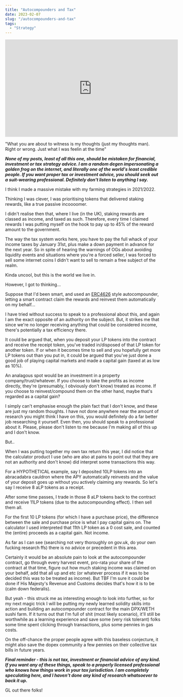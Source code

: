 ```yaml
---
title: "Autocompounders and Tax"
date: 2023-02-07
slug: "/autocompounders-and-tax"
tags:
  - "Strategy"
---
```


<iframe width="560" height="315" src="https://www.youtube-nocookie.com/embed/cY_-GbttlhA" title="YouTube video player" frameborder="0" allow="accelerometer; autoplay; clipboard-write; encrypted-media; gyroscope; picture-in-picture; web-share" allowfullscreen></iframe>

"What you are about to witness is my thoughts (just my thoughts man). Right or wrong. Just what I was feelin at the time"

***None of my posts, least of all this one, should be mistaken for financial, investment or tax strategy advice. I am a random degen impersonating a golden frog on the internet, and literally one of the world's least credible people. If you want proper tax or investment advice, you should seek out a suit-wearing professional. Definitely don't listen to anything I say.***

I think I made a massive mistake with my farming strategies in 2021/2022.

Thinking I was clever, I was prioritising tokens that delivered staking rewards, like a true passive incoooomer.

I didn't realise then that, where I live (in the UK), staking rewards are classed as income, and taxed as such. Therefore, every time I claimed rewards I was putting myself on the hook to pay up to 45% of the reward amount to the government. 

The way the tax system works here, you have to pay the full whack of your income taxes by January 31st, plus make a down payment in advance for the next year. So in spite of hearing the warnings of OGs about avoiding liquidity events and situations where you're a forced seller, I was forced to sell some internet coins I didn't want to sell to remain a free subject of the realm.

Kinda uncool, but this is the world we live in.

However, I got to thinking...

Suppose that I'd been smart, and used an [ERC4626](https://ethereum.org/en/developers/docs/standards/tokens/erc-4626/) style autocompounder, letting a smart contract claim the rewards and reinvest them automatically on my behalf...

I have tried without success to speak to a professional about this, and again I am the exact opposite of an authority on the subject. But, it strikes me that since we're no longer receiving anything that could be considered income, there's potentially a tax efficiency there.

It could be argued that, when you deposit your LP tokens into the contract and receive the receipt token, you've traded in/disposed of that LP token for another token. If or when it becomes time to sell and you hopefully get more LP tokens out than you put in, it could be argued that you've just done a good job of playing capital markets and made a capital gain (taxed at as low as 10%).

An analagous spot would be an investment in a property company/trust/whatever. If you choose to take the profits as income directly, they're (presumably, I obviously don't know) treated as income. If you choose to reinvest/compound them on the other hand, maybe that's regarded as a capital gain? 

I simply can't emphasise enough the plain fact that I don't know, and these are just my random thoughts. I have not done anywhere near the amount of research you might think I have on this, you would definitely do a far better job researching it yourself. Even then, you should speak to a professional about it. Please, please don't listen to me because I'm making all of this up and I don't know. 

But..

When I was putting together my own tax return this year, I did notice that the calculator product I use (who are also at pains to point out that they are not an authority and don't know) did interpret some transactions this way. 

For a HYPOTHETICAL example, say I deposited 10LP tokens into an abracadabra cauldron where the APY automatically reinvests and the value of your deposit goes up without you actively claiming any rewards. So let's say I receive 8 aLP tokens as a receipt. 

After some time passes, I trade in those 8 aLP tokens back to the contract and receive 11LP tokens (due to the autocompounding effect). I then sell them all.

For the first 10 LP tokens (for which I have a purchase price), the difference between the sale and purchase price is what I pay capital gains on. The calculator I used interpreted that 11th LP token as a 0 cost sale, and counted the (entire) proceeds as a capital gain. Not income.

As far as I can see (searching not very thoroughly on gov.uk, do your own fucking research ffs) there is no advice or precedent in this area. 

Certainly it would be an absolute pain to look at the autocompounder contract, go through every harvest event, pro-rata your share of the contract at that time, figure out how much staking income was claimed on your behalf, add that all up and etc (or whatever process if it was to be decided this was to be treated as income). But TBF I'm sure it could be done if His Majesty's Revenue and Customs decides that's how it is to be (calm down federalis).

But yeah - this struck me as interesting enough to look into further, so for my next magic trick I will be putting my newly learned solidity skills into action and building an autocompounder contract for the main DPX/WETH sushi farm. If it turns out that I'm full of shit (most likely scenario), it'll still be worthwhile as a learning experience and save some (very risk tolerant) folks some time spent clicking through transactions, plus some pennies in gas costs. 

On the off-chance the proper people agree with this baseless conjecture, it might also save the dopex community a few pennies on their collective tax bills in future years.

***Final reminder - this is not tax, investment or financial advice of any kind. If you want any of these things, speak to a properly licensed professional who knows how things work in your tax jurisdiction. I am completely speculating here, and I haven't done any kind of research whatsoever to back it up.***

GL out there folks!